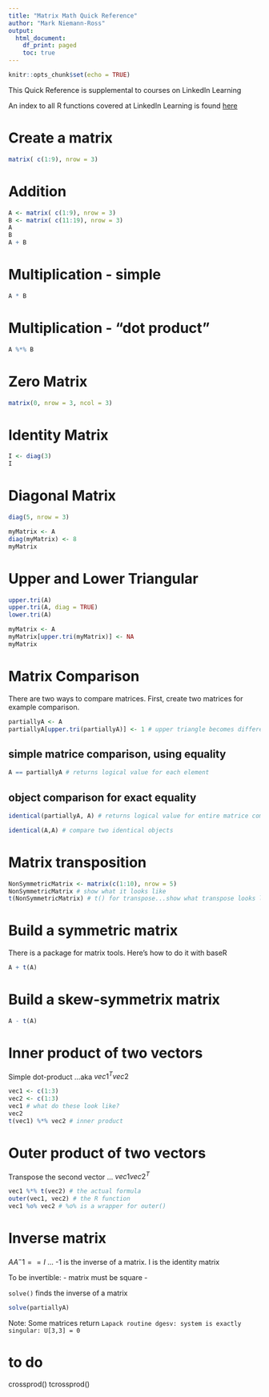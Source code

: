 ```yaml
---
title: "Matrix Math Quick Reference"
author: "Mark Niemann-Ross"
output:
  html_document:
    df_print: paged
    toc: true
---
```


```r
knitr::opts_chunk$set(echo = TRUE)
```

This Quick Reference is supplemental to courses on LinkedIn Learning

An index to all R functions covered at LinkedIn Learning is found [here](http://niemannross.com/link/rindex)

# Create a matrix

```r
matrix( c(1:9), nrow = 3)
```

# Addition
```r
A <- matrix( c(1:9), nrow = 3)
B <- matrix( c(11:19), nrow = 3)
A
B
A + B
```

# Multiplication - simple
```r
A * B
```

# Multiplication - "dot product"
```r
A %*% B
```

# Zero Matrix
```r
matrix(0, nrow = 3, ncol = 3)
```

# Identity Matrix
```r
I <- diag(3)
I
```

# Diagonal Matrix
```r
diag(5, nrow = 3)
```
```r
myMatrix <- A
diag(myMatrix) <- 8
myMatrix
```

# Upper and Lower Triangular
```r
upper.tri(A)
upper.tri(A, diag = TRUE)
lower.tri(A)
```
```r
myMatrix <- A
myMatrix[upper.tri(myMatrix)] <- NA
myMatrix
```

# Matrix Comparison
There are two ways to compare matrices. First, create two matrices for example comparison.
```r
partiallyA <- A
partiallyA[upper.tri(partiallyA)] <- 1 # upper triangle becomes different
```

## simple matrice comparison, using equality
```r

A == partiallyA # returns logical value for each element
```
## object comparison for exact equality
```r
identical(partiallyA, A) # returns logical value for entire matrice comparison
```
```r
identical(A,A) # compare two identical objects
```

# Matrix transposition
```r
NonSymmetricMatrix <- matrix(c(1:10), nrow = 5)
NonSymmetricMatrix # show what it looks like
t(NonSymmetricMatrix) # t() for transpose...show what transpose looks like
```

# Build a symmetric matrix
There is a package for matrix tools. Here's how to do it with baseR
```r
A + t(A)
```
# Build a skew-symmetrix matrix
```r
A - t(A)
```

# Inner product of two vectors
Simple dot-product ...aka $vec1^Tvec2$
```r
vec1 <- c(1:3)
vec2 <- c(1:3)
vec1 # what do these look like?
vec2
t(vec1) %*% vec2 # inner product

```


# Outer product of two vectors
Transpose the second vector ... $vec1 vec2^T$
```r

vec1 %*% t(vec2) # the actual formula 
outer(vec1, vec2) # the R function 
vec1 %o% vec2 # %o% is a wrapper for outer()
```
# Inverse matrix
$AA^-1 == I$ ... -1 is the inverse of a matrix. I is the identity matrix

To be invertible:
- matrix must be square
- 


`solve()` finds the inverse of a matrix

```r

solve(partiallyA)
```
Note: Some matrices return `Lapack routine dgesv: system is exactly singular: U[3,3] = 0`



# to do
crossprod()
tcrossprod()
